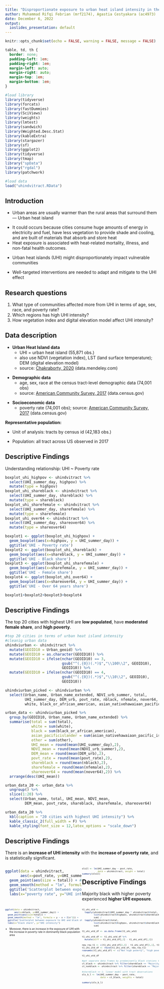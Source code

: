 ```yaml
---
title: "Disproportionate exposure to urban heat island intensity in the USA"
author: Muhammad Rifqi Febrian (mrf2174), Agastia Cestyakara (ac4973)
date: December 6, 2022
output: 
  ioslides_presentation: default
---
```

```r
knitr::opts_chunk$set(echo = FALSE, warning = FALSE, message = FALSE)
```

```css
table, td, th {
  border: none;
  padding-left: 1em;
  padding-right: 1em;
  margin-left: auto;
  margin-right: auto;
  margin-top: 1em;
  margin-bottom: 1em;
}
```

```r
#load library
library(tidyverse)
library(forcats)
library(fastDummies)
library(SciViews)
library(weights)
library(lmtest)
library(sandwich)
library(Weighted.Desc.Stat)
library(kableExtra)
library(stargazer)
library(sf)
library(ggplot2)
library(tidyverse)
library(tmap)
library("spData")
library("rgdal")
library(patchwork)

#load data
load("uhindvitract.RData")
```

## Introduction {.build}
<div>
- Urban areas are usually warmer than the rural areas that surround them — Urban heat island
</div>
<div>
- It could occurs because cities consume huge amounts of energy in electricity and fuel, have less vegetation to provide shade and cooling, and are built of materials that absorb and store heat
<div>
- Heat exposure is associated with heat-related mortality, illness, and non-fatal health outcomes.
</div>
<div>
- Urban heat islands (UHI) might disproportionately impact vulnerable communities
</div>
<div>
- Well-targeted interventions are needed to adapt and mitigate to the UHI effect
</div>

## Research questions {.build}
<div><ol>
<li>What type of communities affected more from UHI in terms of age, sex, race, and poverty rate?
</li><div>
<li>Which regions has high UHI intensity?
</li>
<li>How vegetation index and digital elevation model affect UHI intensity?
</li>
</ol>


## Data description {.smaller .build}
<div>
- **Urban Heat Island data**
  + UHI = urban heat island (55,871 obs.)
  + also use NDVI (vegetation index), LST (land surface temperature); DEM (digital elevation model)
  + source: [Chakraborty, 2020](https://data.mendeley.com/datasets/x9mv4krnm2/3) (data.mendeley.com)
</div>
<div>
- **Demographic data**
  + age, sex, race at the census tract-level demographic data (74,001 obs)
  + source: [American Community Survey, 2017](https://data.census.gov/table?q=age+&g=0100000US$1400000&y=2017&tid=ACSST5Y2017.S0101) (data.census.gov)
</div>
<div>
- **Socioeconomic data**
  + poverty rate (74,001 obs); source: [American Community Survey, 2017](https://data.census.gov/table?q=age+&g=0100000US$1400000&y=2017&tid=ACSST5Y2017.S0101) (data.census.gov)
</div>
<div>
**Representative population:**

- Unit of analysis: tracts by census id (42,183 obs.)

- Population: all tract across US observed in 2017
</div>


## Descriptive Findings {.smaller .build}
Understanding relationship: UHI ~ Poverty rate
```r
boxplot_uhi_highpov <- uhindvitract %>%
  select(UHI_summer_day, highpov) %>%
  mutate(type = highpov)
boxplot_uhi_shareblack <- uhindvitract %>%
  select(UHI_summer_day, shareblack) %>%
  mutate(type = shareblack)
boxplot_uhi_sharefemale <- uhindvitract %>%
  select(UHI_summer_day, sharefemale) %>%
  mutate(type = sharefemale)
boxplot_uhi_over64 <- uhindvitract %>%
  select(UHI_summer_day, shareover64) %>%
  mutate(type = shareover64)

boxplot1 <- ggplot(boxplot_uhi_highpov) +
  geom_boxplot(aes(x=highpov, y = UHI_summer_day)) +
  ggtitle('UHI - Poverty rate')
boxplot2 <- ggplot(boxplot_uhi_shareblack) +
  geom_boxplot(aes(x=shareblack, y = UHI_summer_day)) +
  ggtitle('UHI - Black share')
boxplot3 <- ggplot(boxplot_uhi_sharefemale) +
  geom_boxplot(aes(x=sharefemale, y = UHI_summer_day)) +
  ggtitle('UHI - Female share')
boxplot4 <- ggplot(boxplot_uhi_over64) +
  geom_boxplot(aes(x=shareover64, y = UHI_summer_day)) +
  ggtitle('UHI - Over 64 years share')
```

```r
boxplot1+boxplot2+boxplot3+boxplot4
```

## Descriptive Findings {.verysmaller .build}
The top 20 cities with highest UHI are **low populated**, have **moderated female share**, and **high poverty**.
```r
#top 20 cities in terms of urban heat island intensity
#cleanig urban data
uhindviurban <- uhindvitract %>%
  mutate(GEOID10 = Urban_geoid) %>%
  mutate(GEOID10 = as.character(GEOID10)) %>%
  mutate(GEOID10 = ifelse(nchar(GEOID10) == 3,
                          gsub("^(.{0})(.*)$","\\100\\2", GEOID10),
                          GEOID10)) %>%
  mutate(GEOID10 = ifelse(nchar(GEOID10) == 4,
                          gsub("^(.{0})(.*)$","\\10\\2", GEOID10),
                          GEOID10))

uhindviurban_picked <- uhindviurban %>%
  select(Urban_name, Urban_name_extended, NDVI_urb_summer, total,
         UHI_summer_day, DEM_urb, povt_rate, nblack, nfemale, nover64, GEOID10,
         white, black_or_african_american, asian_nativehawaiaan_pacific_islander, other)

urban_data <- uhindviurban_picked %>%
  group_by(GEOID10, Urban_name, Urban_name_extended) %>%
  summarise(total = sum(total),
            white = sum(white),
            black = sum(black_or_african_american),
            asian_pacificislander = sum(asian_nativehawaiaan_pacific_islander),
            other = sum(other),
            UHI_mean = round(mean(UHI_summer_day),2),
            NDVI_mean = round(mean(NDVI_urb_summer),2),
            DEM_mean = round(mean(DEM_urb),2),
            povt_rate = round(mean(povt_rate),2),
            shareblack = round(mean(nblack),2),
            sharefemale = round(mean(nfemale),2),
            shareover64 = round(mean(nover64),2)) %>%
  arrange(desc(UHI_mean))

urban_data_20 <- urban_data %>%
  ungroup() %>%
  slice(1:20) %>%
  select(Urban_name, total, UHI_mean, NDVI_mean,
         DEM_mean, povt_rate, shareblack, sharefemale, shareover64)
```

```r
urban_data_20 %>%
  kbl(caption = "20 cities with highest UHI intensity") %>%
  kable_classic_2(full_width = F) %>%
  kable_styling(font_size = 12,latex_options = "scale_down")
```

## Descriptive Findings {.verysmaller .build}
There is an **increase of UHI intensity** with the **increase of poverty rate**, and is statistically significant.

<div style="float: left; width: 50%;">
``` r
ggplot(data = uhindvitract,
       aes(x=povt_rate, y=UHI_summer_day)) +
  geom_point(aes(size = total)) + #aes(size=total) if we want to weight it
  geom_smooth(method = "lm", formula = y ~ x + x^2) +
  ggtitle('Scatterplot between exposure to UHI and poverty rate') +
  labs(x="poverty rate", y="UHI intensity")                                    
```
</div>

<div style="float: right; width: 50%;font-size: 60%;">
```r
ols1l <- lm(UHI_summer_day ~ povt_rate,
            data = uhindvitract, weight = total)
summary(ols1l)
```
</div>


## Descriptive Findings {.verysmaller .build}
Majority black with higher poverty experienced **higher UHI exposure**.


<div style="float: left; width: 50%; font-size: 60%;">
``` r
ggplot(data = uhindvitract,
       aes(x=nblack, y=UHI_summer_day)) +
  geom_point(aes(size=total)) +
  geom_smooth(method = "lm", formula = y ~ x + I(x^2)) +
  ggtitle('Scatterplot between exposure to UHI and black share') +
  labs(x="black share", y="UHI intensity")
```
  + Moreover, there is an increase in the exposure of UHI with the increase in poverty rate in dominantly black population area
</div>

<div style="float: right; width: 50%; font-size: 60%;">
```r
t1_uhi_wtd <-
  tapply(uhindvitract$UHI_summer_day * uhindvitract$total,
         list(uhindvitract$highpov, uhindvitract$shareblack),
         sum) / 
  tapply(uhindvitract$total,
         list(uhindvitract$highpov, uhindvitract$shareblack),
         sum)

t1_uhi_wtd_df <- as.data.frame(t1_uhi_wtd)

t1_uhi_wtd_df <- t1_uhi_wtd_df %>%
  mutate(diff = t1_uhi_wtd_df[,2] - t1_uhi_wtd_df[,1])

new_row_t1 <- c(t1_uhi_wtd_df[2,1] - t1_uhi_wtd_df[1,1], t1_uhi_wtd_df[2,2] - t1_uhi_wtd_df[1,2], t1_uhi_wtd_df[2,3] - t1_uhi_wtd_df[1,3])
t1_uhi_wtd_df <- rbind(t1_uhi_wtd_df, new_row_t1)
rownames(t1_uhi_wtd_df) <- c("Not high poverty", "high poverty", "diff")
```

```r
t1_uhi_wtd_df
```

```r
#get separate data frames by predominantly Black stations to estimate separate models
ct_black <- uhindvitract %>% filter(shareblack == "Majority Black")
ct_nonblack <- uhindvitract %>% filter(shareblack == "Majority non-Black")

#shareblack == 1: linear model with tract observations
ols_b_l <- lm(UHI_summer_day ~ povt_rate, 
              data = ct_black, weights = total)
```

```r
summary(ols_b_l)
```
</div>




